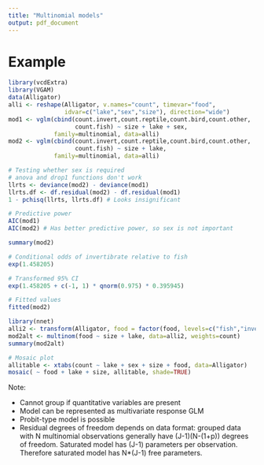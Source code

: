 ```yaml
---
title: "Multinomial models"
output: pdf_document
---
```


# Example

```r
library(vcdExtra)
library(VGAM)
data(Alligator)
alli <- reshape(Alligator, v.names="count", timevar="food",
                idvar=c("lake","sex","size"), direction="wide")
mod1 <- vglm(cbind(count.invert,count.reptile,count.bird,count.other,
                   count.fish) ~ size + lake + sex,
             family=multinomial, data=alli)
mod2 <- vglm(cbind(count.invert,count.reptile,count.bird,count.other,
                   count.fish) ~ size + lake,
             family=multinomial, data=alli)

# Testing whether sex is required
# anova and drop1 functions don't work
llrts <- deviance(mod2) - deviance(mod1)
llrts.df <- df.residual(mod2) - df.residual(mod1)
1 - pchisq(llrts, llrts.df) # Looks insignificant

# Predictive power
AIC(mod1)
AIC(mod2) # Has better predictive power, so sex is not important

summary(mod2)

# Conditional odds of invertibrate relative to fish
exp(1.458205)

# Transformed 95% CI
exp(1.458205 + c(-1, 1) * qnorm(0.975) * 0.395945)

# Fitted values
fitted(mod2)

library(nnet)
alli2 <- transform(Alligator, food = factor(food, levels=c("fish","invert","reptile","bird","other")))
mod2alt <- multinom(food ~ size + lake, data=alli2, weights=count)
summary(mod2alt)

# Mosaic plot
allitable <- xtabs(count ~ lake + sex + size + food, data=Alligator)
mosaic( ~ food + lake + size, allitable, shade=TRUE)
```

Note:

- Cannot group if quantitative variables are present
- Model can be represented as multivariate response GLM
- Probit-type model is possible
- Residual degrees of freedom depends on data format: grouped data with N multinomial observations generally have (J-1)(N-(1+p)) degrees of freedom. Saturated model has (J-1) parameters per observation. Therefore saturated model has N*(J-1) free parameters.
